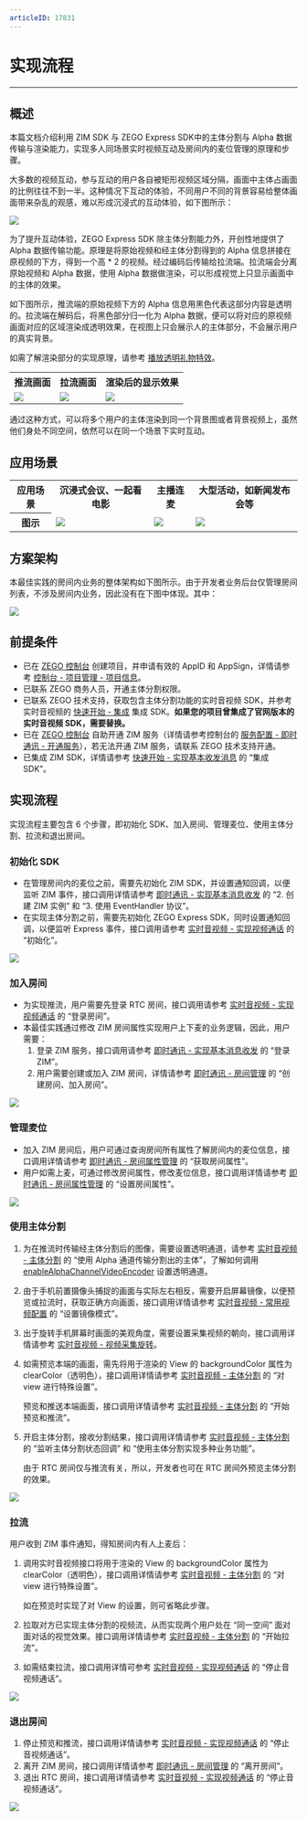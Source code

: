 ```yaml
---
articleID: 17831
---
```

# 实现流程

- - - 

## 概述

本篇文档介绍利用 ZIM SDK 与 ZEGO Express SDK中的主体分割与 Alpha 数据传输与渲染能力，实现多人同场景实时视频互动及房间内的麦位管理的原理和步骤。

大多数的视频互动，参与互动的用户各自被矩形视频区域分隔，画面中主体占画面的比例往往不到一半。这种情况下互动的体验，不同用户不同的背景容易给整体画面带来杂乱的观感，难以形成沉浸式的互动体验，如下图所示：

<Frame width="512" height="auto" caption=""><img src="https://storage.zego.im/sdk-doc/Pics/ZegoObjectSegmentation/group_video_chat.jpeg" /></Frame>

为了提升互动体验，ZEGO Express SDK 除主体分割能力外，开创性地提供了 Alpha 数据传输功能。原理是将原始视频和经主体分割得到的 Alpha 信息拼接在原视频的下方，得到一个高 * 2 的视频。经过编码后传输给拉流端。拉流端会分离原始视频和 Alpha 数据，使用 Alpha 数据做渲染，可以形成视觉上只显示画面中的主体的效果。

如下图所示，推流端的原始视频下方的 Alpha 信息用黑色代表这部分内容是透明的。拉流端在解码后，将黑色部分归一化为 Alpha 数据，便可以将对应的原视频画面对应的区域渲染成透明效果，在视图上只会展示人的主体部分，不会展示用户的真实背景。

如需了解渲染部分的实现原理，请参考 [播放透明礼物特效](!ExpressVideoSDK-gift_special_effects)。

<table>
  
<tbody><tr>
<th>推流画面</th>
<th>拉流画面</th>
<th>渲染后的显示效果</th>
</tr>
<tr>
<td><Frame width="512" height="auto" caption=""><img src="https://storage.zego.im/sdk-doc/Pics/ZegoObjectSegmentation/alphaLayoutTypeBottom.png" /></Frame></td>
<td><Frame width="512" height="auto" caption=""><img src="https://storage.zego.im/sdk-doc/Pics/ZegoObjectSegmentation/alphaLayoutTypeBottom.png" /></Frame></td>
<td><Frame width="512" height="auto" caption=""><img src="https://storage.zego.im/sdk-doc/Pics/ZegoObjectSegmentation/videoObjectAfterRender.png" /></Frame></td>
</tr>
</tbody></table>

通过这种方式，可以将多个用户的主体渲染到同一个背景图或者背景视频上，虽然他们身处不同空间，依然可以在同一个场景下实时互动。

## 应用场景

<table>
  
<tbody><tr>
<th>应用场景</th>
<th>沉浸式会议、一起看电影</th>
<th>主播连麦</th>
<th>大型活动，如新闻发布会等</th>
</tr>
<tr>
<th>图示</th>
<td><Frame width="512" height="auto" caption=""><img src="https://storage.zego.im/sdk-doc/Pics/ZegoObjectSegmentation/videoOS_scene2.png" /></Frame></td>
<td><Frame width="512" height="auto" caption=""><img src="https://storage.zego.im/sdk-doc/Pics/ZegoObjectSegmentation/scene_2.png" /></Frame></td>
<td><Frame width="512" height="auto" caption=""><img src="https://storage.zego.im/sdk-doc/Pics/ZegoObjectSegmentation/videoOS_scene1.png" /></Frame></td>
</tr>
</tbody></table>

## 方案架构

本最佳实践的房间内业务的整体架构如下图所示。由于开发者业务后台仅管理房间列表，不涉及房间内业务，因此没有在下图中体现。其中：

<Frame width="512" height="auto" caption=""><img src="https://storage.zego.im/sdk-doc/Pics/ZegoObjectSegmentation/structure.jpeg" /></Frame>

## 前提条件

- 已在 [ZEGO 控制台](https://console.zego.im) 创建项目，并申请有效的 AppID 和 AppSign，详情请参考 [控制台 - 项目管理 - 项目信息](/console/guide-doc2)。
- 已联系 ZEGO 商务人员，开通主体分割权限。
- 已联系 ZEGO 技术支持，获取包含主体分割功能的实时音视频 SDK，并参考实时音视频的 [快速开始 - 集成](!ExpressVideoSDK-Integration/SDK_Integration) 集成 SDK。**如果您的项目曾集成了官网版本的实时音视频 SDK，需要替换。**
- 已在 [ZEGO 控制台](https://console.zego.im) 自助开通 ZIM 服务（详情请参考控制台的 [服务配置 - 即时通讯 - 开通服务](/console/service-configuration-2/im-service/im)），若无法开通 ZIM 服务，请联系 ZEGO 技术支持开通。
- 已集成 ZIM SDK，详情请参考 [快速开始 - 实现基本收发消息](!IM-Quick_Starts/Implementation_of_sending_and_receiving#2) 的 “集成 SDK”。

## 实现流程

实现流程主要包含 6 个步骤，即初始化 SDK、加入房间、管理麦位、使用主体分割、拉流和退出房间。

### 初始化 SDK

- 在管理房间内的麦位之前，需要先初始化 ZIM SDK，并设置通知回调，以便监听 ZIM 事件，接口调用详情请参考 [即时通讯 - 实现基本消息收发](/zim-ios/send-and-receive-messages#create) 的 “2. 创建 ZIM 实例” 和 “3. 使用 EventHandler 协议”。
- 在实现主体分割之前，需要先初始化 ZEGO Express SDK，同时设置通知回调，以便监听 Express 事件，接口调用请参考 [实时音视频 - 实现视频通话](/real-time-video-ios-oc/integration/solution-implementation#初始化) 的 “初始化”。

<Frame width="512" height="auto" caption=""><img src="https://storage.zego.im/sdk-doc/Pics/ZegoObjectSegmentation/init_iOS.png" /></Frame>

### 加入房间

- 为实现推流，用户需要先登录 RTC 房间，接口调用请参考 [实时音视频 - 实现视频通话](/real-time-video-ios-oc/integration/solution-implementation#登录房间) 的 “登录房间”。
- 本最佳实践通过修改 ZIM 房间属性实现用户上下麦的业务逻辑，因此，用户需要：
    1. 登录 ZIM 服务，接口调用请参考 [即时通讯 - 实现基本消息收发](/zim-ios/send-and-receive-messages#login) 的 “登录 ZIM”。
    2. 用户需要创建或加入 ZIM 房间，详情请参考 [即时通讯 - 房间管理](/zim-ios/guides/room/manage-rooms#创建房间、加入房间) 的 “创建房间、加入房间”。

<Frame width="512" height="auto" caption=""><img src="https://storage.zego.im/sdk-doc/Pics/ZegoObjectSegmentation/joinRoom_iOS.png" /></Frame>

### 管理麦位

- 加入 ZIM 房间后，用户可通过查询房间所有属性了解房间内的麦位信息，接口调用详情请参考 [即时通讯 - 房间属性管理](/zim-ios/guides/room/room-properties#获取房间属性) 的 “获取房间属性”。
- 用户如需上麦，可通过修改房间属性，修改麦位信息，接口调用详情请参考 [即时通讯 - 房间属性管理](/zim-ios/guides/room/room-properties#设置房间属性) 的 “设置房间属性”。

<Frame width="512" height="auto" caption=""><img src="https://storage.zego.im/sdk-doc/Pics/ZegoObjectSegmentation/micManagement_iOS.png" /></Frame>


### 使用主体分割

1. 为在推流时传输经主体分割后的图像，需要设置透明通道，请参考 [实时音视频 - 主体分割](/real-time-video-ios-oc/video-capability/background-segment#4_7) 的 “使用 Alpha 通道传输分割出的主体”，了解如何调用 [enableAlphaChannelVideoEncoder](@enableAlphaChannelVideoEncoder) 设置透明通道。

2. 由于手机前置摄像头捕捉的画面与实际左右相反，需要开启屏幕镜像，以便预览或拉流时，获取正确方向画面，接口调用详情请参考 [实时音视频 - 常用视频配置](/real-time-video-ios-oc/video-capability/common-video-configuration#设置镜像模式) 的 “设置镜像模式”。

3. 出于旋转手机屏幕时画面的美观角度，需要设置采集视频的朝向，接口调用详情请参考 [实时音视频 - 视频采集旋转](/real-time-video-ios-oc/video-capability/collection-rotate)。

4. 如需预览本端的画面，需先将用于渲染的 View 的 backgroundColor 属性为 clearColor（透明色），接口调用详情请参考 [实时音视频 - 主体分割](/real-time-video-ios-oc/video-capability/background-segment#4_2) 的 “对 view 进行特殊设置”。

    预览和推送本端画面，接口调用详情请参考 [实时音视频 - 主体分割](/real-time-video-ios-oc/video-capability/background-segment#4_8) 的 “开始预览和推流”。

5. 开启主体分割，接收分割结果，接口调用详情请参考 [实时音视频 - 主体分割](/real-time-video-ios-oc/video-capability/background-segment#4_5) 的 “监听主体分割状态回调” 和 “使用主体分割实现多种业务功能”。

    <Note title="说明">


    由于 RTC 房间仅与推流有关，所以，开发者也可在 RTC 房间外预览主体分割的效果。
    </Note>

<Frame width="512" height="auto" caption=""><img src="https://storage.zego.im/sdk-doc/Pics/ZegoObjectSegmentation/previewAndPublishing_iOS.png" /></Frame>


### 拉流

用户收到 ZIM 事件通知，得知房间内有人上麦后：
1. 调用实时音视频接口将用于渲染的 View 的 backgroundColor 属性为 clearColor（透明色），接口调用详情请参考 [实时音视频 - 主体分割](/real-time-video-ios-oc/video-capability/background-segment#4_2) 的 “对 view 进行特殊设置”。
    
    <Note title="说明">

    
    如在预览时实现了对 View 的设置，则可省略此步骤。
    </Note>

2. 拉取对方已实现主体分割的视频流，从而实现两个用户处在 “同一空间” 面对面对话的视觉效果。接口调用详情请参考 [实时音视频 - 主体分割](/real-time-video-ios-oc/video-capability/background-segment#4_9) 的 “开始拉流”。
3. 如需结束拉流，接口调用详情可参考 [实时音视频 - 实现视频通话](/real-time-video-ios-oc/integration/solution-implementation#5_2) 的 “停止音视频通话”。

<Frame width="512" height="auto" caption=""><img src="https://storage.zego.im/sdk-doc/Pics/ZegoObjectSegmentation/playingStream_iOS.png" /></Frame>

### 退出房间

1. 停止预览和推流，接口调用详情请参考 [实时音视频 - 实现视频通话](/real-time-video-ios-oc/integration/solution-implementation#5_2) 的 “停止音视频通话”。
2. 离开 ZIM 房间，接口调用详情请参考 [即时通讯 - 房间管理](/zim-ios/guides/room/manage-rooms#3_3) 的 “离开房间”。
3. 退出 RTC 房间，接口调用详情请参考 [实时音视频 - 实现视频通话](/real-time-video-ios-oc/integration/solution-implementation#5_2) 的 “停止音视频通话”。

<Frame width="512" height="auto" caption=""><img src="https://storage.zego.im/sdk-doc/Pics/ZegoObjectSegmentation/logoutRoom_iOS.png" /></Frame>
